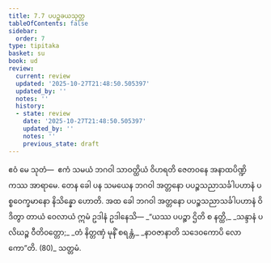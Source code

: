 ```yaml
---
title: 7.7 ပပဉ္စခယသုတ္တ
tableOfContents: false
sidebar:
  order: 7
type: tipitaka
basket: su
book: ud
review:
  current: review
  updated: '2025-10-27T21:48:50.505397'
  updated_by: ''
  notes: ''
  history:
  - state: review
    date: '2025-10-27T21:48:50.505397'
    updated_by: ''
    notes: ''
    previous_state: draft
---
```



<ReviewStatus review={frontmatter.review} showDetails={true} />

<HypothesisAnnotation frontmatter={frontmatter} />

<DynamicBreadcrumb />

<Division number="67" book="ud" e="ch" v="18" p="173">

<Paragraph number="635" book="ud">
ဧဝံ မေ သုတံ—  ဧကံ သမယံ ဘဂဝါ သာဝတ္ထိယံ ဝိဟရတိ ဇေတဝနေ အနာထပိဏ္ဍိကဿ အာရာမေ. တေန ခေါ ပန သမယေန ဘဂဝါ အတ္တနော ပပဉ္စသညာသင်္ခါပဟာနံ ပစ္စဝေက္ခမာနော နိသိန္နော ဟောတိ.
</Paragraph>

<Paragraph number="636" book="ud">
အထ ခေါ ဘဂဝါ အတ္တနော ပပဉ္စသညာသင်္ခါပဟာနံ ဝိဒိတွာ တာယံ ဝေလာယံ ဣမံ ဥဒါနံ ဥဒါနေသိ—
</Paragraph>

<Paragraph number="637" type="verses" book="ud">
_“ယဿ ပပဉ္စာ ဌိတိ စ နတ္ထိ,_  
_သန္ဒာနံ ပလိဃဉ္စ ဝီတိဝတ္တော;_  
_တံ နိတ္တဏှံ မုနိံ စရန္တံ,_  
_နာဝဇာနာတိ သဒေဝကောပိ လောကော”တိ. (80)_  


</Paragraph>
</Division>

<Paragraph number="638" type="center" book="ud">
သတ္တမံ.
</Paragraph>